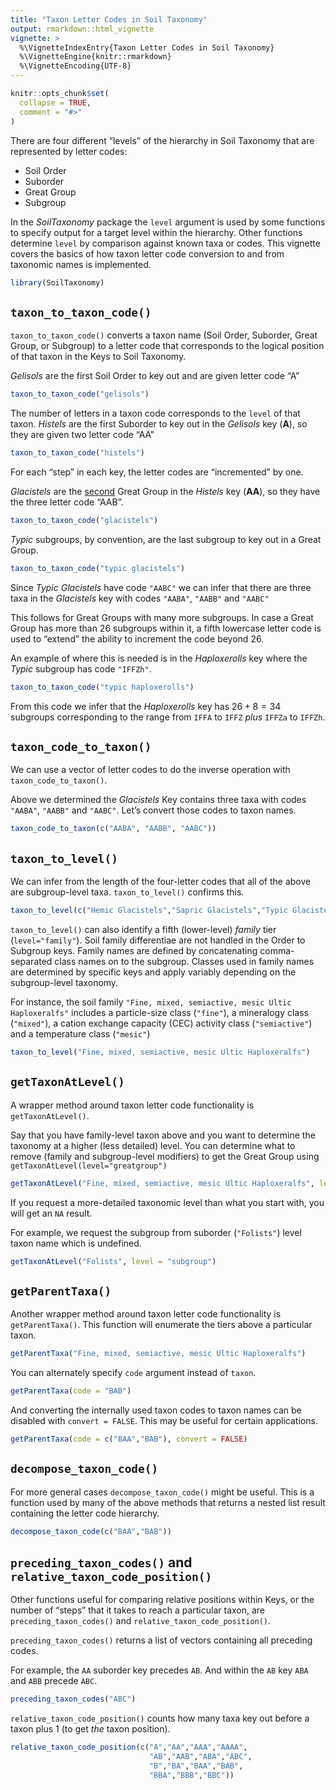 ```yaml
---
title: "Taxon Letter Codes in Soil Taxonomy"
output: rmarkdown::html_vignette
vignette: >
  %\VignetteIndexEntry{Taxon Letter Codes in Soil Taxonomy}
  %\VignetteEngine{knitr::rmarkdown}
  %\VignetteEncoding{UTF-8}
---
```


```r
knitr::opts_chunk$set(
  collapse = TRUE,
  comment = "#>"
)
```

There are four different "levels" of the hierarchy in Soil Taxonomy that are represented by letter codes: 

 - Soil Order 
 - Suborder
 - Great Group
 - Subgroup

In the _SoilTaxonomy_ package the `level` argument is used by some functions to specify output for a target level within the hierarchy. Other functions determine `level` by comparison against known taxa or codes. This vignette covers the basics of how taxon letter code conversion to and from taxonomic names is implemented.

```r
library(SoilTaxonomy)
```

## `taxon_to_taxon_code()`

`taxon_to_taxon_code()` converts a taxon name (Soil Order, Suborder, Great Group, or Subgroup) to a letter code that corresponds to the logical position of that taxon in the Keys to Soil Taxonomy. 

_Gelisols_ are the first Soil Order to key out and are given letter code "A"

```r
taxon_to_taxon_code("gelisols")
```

The number of letters in a taxon code corresponds to the `level` of that taxon. 
_Histels_ are the first Suborder to key out in the _Gelisols_ key (**A**), so they are given two letter code "AA"

```r
taxon_to_taxon_code("histels")
```

For each "step" in each key, the letter codes are "incremented" by one. 

_Glacistels_ are the <u>second</u> Great Group in the _Histels_ key (**AA**), so they have the three letter code "AAB".  

```r
taxon_to_taxon_code("glacistels")
```

_Typic_ subgroups, by convention, are the last subgroup to key out in a Great Group. 

```r
taxon_to_taxon_code("typic glacistels")
```

Since _Typic Glacistels_ have code `"AABC"` we can infer that there are three taxa in the _Glacistels_ key with codes `"AABA"`, `"AABB"` and `"AABC"`

This follows for Great Groups with many more subgroups. In case a Great Group has more than 26 subgroups within it, a fifth lowercase letter code is used to "extend" the ability to increment the code beyond 26. 

An example of where this is needed is in the _Haploxerolls_ key where the _Typic_ subgroup has code `"IFFZh"`.

```r
taxon_to_taxon_code("typic haploxerolls")
```

From this code we infer that the _Haploxerolls_ key has $26+8=34$ subgroups corresponding to the range from `IFFA` to `IFFZ` _plus_ `IFFZa` to `IFFZh`.

## `taxon_code_to_taxon()`

We can use a vector of letter codes to do the inverse operation with `taxon_code_to_taxon()`.

Above we determined the _Glacistels_ Key contains three taxa with codes `"AABA"`, `"AABB"` and `"AABC"`. Let's convert those codes to taxon names.

```r
taxon_code_to_taxon(c("AABA", "AABB", "AABC"))
```

## `taxon_to_level()`

We can infer from the length of the four-letter codes that all of the above are subgroup-level taxa. `taxon_to_level()` confirms this.

```r
taxon_to_level(c("Hemic Glacistels","Sapric Glacistels","Typic Glacistels"))
```

`taxon_to_level()` can also identify a fifth (lower-level) _family_ tier (`level="family"`). Soil family differentiae are not handled in the Order to Subgroup keys. Family names are defined by concatenating comma-separated class names on to the subgroup. Classes used in family names are determined by specific keys and apply variably depending on the subgroup-level taxonomy.

For instance, the soil family `"Fine, mixed, semiactive, mesic Ultic Haploxeralfs"` includes a particle-size class (`"fine"`), a mineralogy class (`"mixed"`), a cation exchange capacity (CEC) activity class (`"semiactive"`) and a temperature class (`"mesic"`)

```r
taxon_to_level("Fine, mixed, semiactive, mesic Ultic Haploxeralfs")
```

## `getTaxonAtLevel()`

A wrapper method around taxon letter code functionality is `getTaxonAtLevel()`. 

Say that you have family-level taxon above and you want to determine the taxonomy at a higher (less detailed) level. 
You can determine what to remove (family and subgroup-level modifiers) to get the Great Group using `getTaxonAtLevel(level="greatgroup")`

```r
getTaxonAtLevel("Fine, mixed, semiactive, mesic Ultic Haploxeralfs", level = "greatgroup")
```

If you request a more-detailed taxonomic level than what you start with, you will get an `NA` result.

For example, we request the subgroup from suborder (`"Folists"`) level taxon name which is undefined.

```r
getTaxonAtLevel("Folists", level = "subgroup")
```

## `getParentTaxa()`

Another wrapper method around taxon letter code functionality is `getParentTaxa()`. This function will enumerate the tiers above a particular taxon.

```r
getParentTaxa("Fine, mixed, semiactive, mesic Ultic Haploxeralfs")
```

You can alternately specify `code` argument instead of `taxon`.

```r
getParentTaxa(code = "BAB")
```

And converting the internally used taxon codes to taxon names can be disabled with `convert = FALSE`. This may be useful for certain applications.

```r
getParentTaxa(code = c("BAA","BAB"), convert = FALSE)
```

## `decompose_taxon_code()`

For more general cases `decompose_taxon_code()` might be useful. This is a function used by many of the above methods that returns a nested list result containing the letter code hierarchy.

```r
decompose_taxon_code(c("BAA","BAB"))
```

## `preceding_taxon_codes()` and `relative_taxon_code_position()`

Other functions useful for comparing relative positions within Keys, or the number of "steps" that it takes to reach a particular taxon, are `preceding_taxon_codes()` and `relative_taxon_code_position()`.

`preceding_taxon_codes()` returns a list of vectors containing all preceding codes. 

For example, the `AA` suborder key precedes `AB`. And within the `AB` key `ABA` and `ABB` precede `ABC`.

```r
preceding_taxon_codes("ABC")
```

`relative_taxon_code_position()` counts how many taxa key out before a taxon plus $1$ (to get _the_ taxon position).

```r
relative_taxon_code_position(c("A","AA","AAA","AAAA",
                               "AB","AAB","ABA","ABC",
                               "B","BA","BAA","BAB",
                               "BBA","BBB","BBC"))
```


